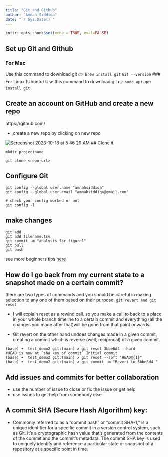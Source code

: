 ```yaml
---
title: "Git and Github"
author: "Amnah Siddiqa"
date: "`r Sys.Date()`"
---
```


```r
knitr::opts_chunk$set(echo = TRUE, eval=FALSE)
```

## Set up Git and Github 
### For Mac
Use this command to download git 👉 `brew install git`
`Git --version`
### For Linux (Ubuntu)
Use this command to download git 👉 `sudo apt-get install git`

## Create an account on GitHub and create a new repo 

https://github.com/

- create a new repo by clicking on new repo 

![Screenshot 2023-10-18 at 5 46 29 AM](https://github.com/amnahsiddiqa/Docker_Singularity_HPC_Stuffs/assets/28387956/bacf34a6-81be-4285-8dff-327bb431d509)
## Clone it 

```
mkdir projectname 

git clone <repo-url>
```
## Configure Git 

```
git config --global user.name "amnahsiddiqa"
git config --global user.email "amnahsiddiqa@gmail.com"

# check your config worked or not 
git config -l
```





## make changes 

```
git add . 
git add filename.tsv
git commit -m "analysis for figure1"
git pull
git push 
```

see more beginners tips [here](https://render.com/blog/git-organized-a-better-git-flow)
 
## How do I go back from my current state to a snapshot made on a certain commit?
there are two types of commands and you should be careful in making selection to any one of them based on their purpose. 
`git revert and git reset` 

- I will explain reset as a rewind call. so you make a call to back to a place in your whole branch timeline to a certain commit and everything (all the changes you made after that)will be gone from that point onwards.

- Git revert on the other hand  undoes changes made in a given commit, creating a commit which is reverse (well, reciprocal) of a given commit. 

```
(base) ➜  test_demo2 git:(main) ✗ git reset 3bbe6d4 --hard
#HEAD is now at `sha key of commit` Initial commit
(base) ➜  test_demo2 git:(main) ✗ git reset --soft "HEAD@{1}"
(base) ➜  test_demo2 git:(main) ✗ git commit -m "Revert to 3bbe6d4 "

```



## Add issues and  commits for better collaboration  

- use the number of issue to close or fix the issue or get help
- use issues to get help from somebody else 

## A commit SHA (Secure Hash Algorithm) key:

- Commonly referred to as a "commit hash" or "commit SHA-1," is a unique identifier for a specific commit in a version control system, such as Git. It's a cryptographic hash value that's generated from the contents of the commit and the commit's metadata. The commit SHA key is used to uniquely identify and reference a particular state or snapshot of a repository at a specific point in time.
